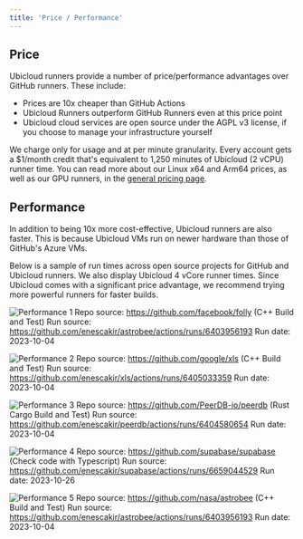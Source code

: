 ```yaml
---
title: 'Price / Performance'
---
```


## Price
Ubicloud runners provide a number of price/performance advantages over GitHub runners. These include:

- Prices are 10x cheaper than GitHub Actions
- Ubicloud Runners outperform GitHub Runners even at this price point
- Ubicloud cloud services are open source under the AGPL v3 license, if you choose to manage your infrastructure yourself

We charge only for usage and at per minute granularity. Every account gets a $1/month credit that's equivalent to 1,250 minutes of Ubicloud (2 vCPU) runner time. You can read more about our Linux x64 and Arm64 prices, as well as our GPU runners, in the [general pricing page](/pricing/overview).

## Performance

In addition to being 10x more cost-effective, Ubicloud runners are also faster. This is because Ubicloud VMs run on newer hardware than those of GitHub's Azure VMs.

Below is a sample of run times across open source projects for GitHub and Ubicloud runners. We also display Ubicloud 4 vCore runner times. Since Ubicloud comes with a significant price advantage, we recommend trying more powerful runners for faster builds.

![Performance 1](/github-actions-integration/price-performance-1.svg)
Repo source: https://github.com/facebook/folly (C++ Build and Test)
Run source: https://github.com/enescakir/astrobee/actions/runs/6403956193
Run date: 2023-10-04

![Performance 2](/github-actions-integration/price-performance-2.svg)
Repo source: https://github.com/google/xls (C++ Build and Test)
Run source: https://github.com/enescakir/xls/actions/runs/6405033359
Run date: 2023-10-04

![Performance 3](/github-actions-integration/price-performance-3.svg)
Repo source: https://github.com/PeerDB-io/peerdb (Rust Cargo Build and Test)
Run source: https://github.com/enescakir/peerdb/actions/runs/6404580654
Run date: 2023-10-04

![Performance 4](/github-actions-integration/price-performance-4.svg)
Repo source: https://github.com/supabase/supabase (Check code with Typescript)
Run source: https://github.com/enescakir/supabase/actions/runs/6659044529
Run date: 2023-10-26

![Performance 5](/github-actions-integration/price-performance-5.svg)
Repo source: https://github.com/nasa/astrobee (C++ Build and Test)
Run source: https://github.com/enescakir/astrobee/actions/runs/6403956193
Run date: 2023-10-04
